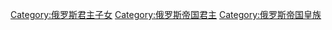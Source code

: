 [[Category:俄罗斯君主子女|Category:俄罗斯君主子女]]
[[Category:俄罗斯帝国君主|Category:俄罗斯帝国君主]]
[[Category:俄罗斯帝国皇族|Category:俄罗斯帝国皇族]]
